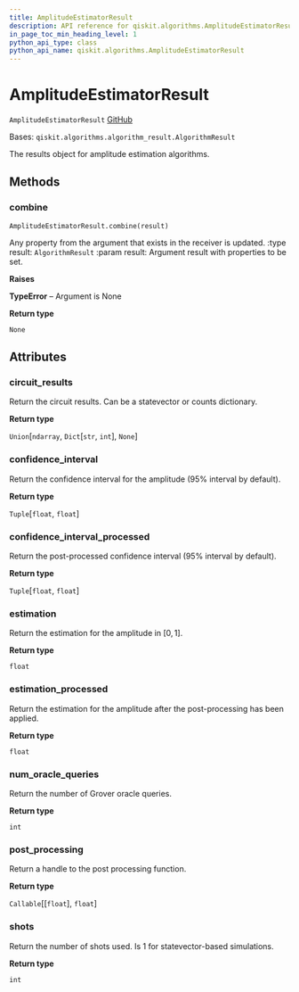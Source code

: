 ```yaml
---
title: AmplitudeEstimatorResult
description: API reference for qiskit.algorithms.AmplitudeEstimatorResult
in_page_toc_min_heading_level: 1
python_api_type: class
python_api_name: qiskit.algorithms.AmplitudeEstimatorResult
---
```


# AmplitudeEstimatorResult

<span id="qiskit.algorithms.AmplitudeEstimatorResult" />

`AmplitudeEstimatorResult` [GitHub](https://github.com/qiskit/qiskit/tree/stable/0.18/qiskit/algorithms/amplitude_estimators/amplitude_estimator.py "view source code")

Bases: `qiskit.algorithms.algorithm_result.AlgorithmResult`

The results object for amplitude estimation algorithms.

## Methods

### combine

<span id="qiskit.algorithms.AmplitudeEstimatorResult.combine" />

`AmplitudeEstimatorResult.combine(result)`

Any property from the argument that exists in the receiver is updated. :type result: `AlgorithmResult` :param result: Argument result with properties to be set.

**Raises**

**TypeError** – Argument is None

**Return type**

`None`

## Attributes

<span id="qiskit.algorithms.AmplitudeEstimatorResult.circuit_results" />

### circuit\_results

Return the circuit results. Can be a statevector or counts dictionary.

**Return type**

`Union`\[`ndarray`, `Dict`\[`str`, `int`], `None`]

<span id="qiskit.algorithms.AmplitudeEstimatorResult.confidence_interval" />

### confidence\_interval

Return the confidence interval for the amplitude (95% interval by default).

**Return type**

`Tuple`\[`float`, `float`]

<span id="qiskit.algorithms.AmplitudeEstimatorResult.confidence_interval_processed" />

### confidence\_interval\_processed

Return the post-processed confidence interval (95% interval by default).

**Return type**

`Tuple`\[`float`, `float`]

<span id="qiskit.algorithms.AmplitudeEstimatorResult.estimation" />

### estimation

Return the estimation for the amplitude in $[0, 1]$.

**Return type**

`float`

<span id="qiskit.algorithms.AmplitudeEstimatorResult.estimation_processed" />

### estimation\_processed

Return the estimation for the amplitude after the post-processing has been applied.

**Return type**

`float`

<span id="qiskit.algorithms.AmplitudeEstimatorResult.num_oracle_queries" />

### num\_oracle\_queries

Return the number of Grover oracle queries.

**Return type**

`int`

<span id="qiskit.algorithms.AmplitudeEstimatorResult.post_processing" />

### post\_processing

Return a handle to the post processing function.

**Return type**

`Callable`\[\[`float`], `float`]

<span id="qiskit.algorithms.AmplitudeEstimatorResult.shots" />

### shots

Return the number of shots used. Is 1 for statevector-based simulations.

**Return type**

`int`

